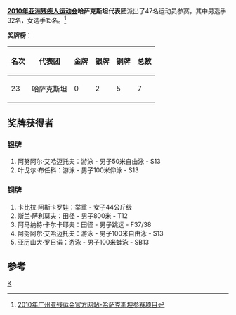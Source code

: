 '''[[2010年亚洲残疾人运动会|2010年亚洲残疾人运动会]]哈萨克斯坦代表团'''派出了47名运动员参赛，其中男选手32名，女选手15名。<ref>[http://www.gzapg2010.cn/info/CHN_CHN/ZZ/ZZE130B_@@@@@@@@@@@@@@@@@CHN_NPC=KAZ.html 2010年广州亚残运会官方网站-哈萨克斯坦参赛项目]{{dead link|date=2018年5月 |bot=InternetArchiveBot |fix-attempted=yes }}</ref>

'''奖牌榜'''：
{| class="wikitable"
|-
! 名次 !! 代表团 !! 金牌 !! 银牌 !! 铜牌 !! 总数
|-
| 23 || 哈萨克斯坦 || 0 || 2 || 5 || 7
|}	

==奖牌获得者==
===银牌===
#阿努阿尔·艾哈迈托夫：游泳 - 男子50米自由泳 - S13
#叶戈尔·布任科：游泳 - 男子100米仰泳 - S13

===铜牌===
#卡比拉·阿斯卡罗娃：举重 - 女子44公斤级
#斯兰·萨利莫夫：田径 - 男子800米 - T12
#阿马纳特·卡尔卡耶夫：田径 - 男子跳远 - F37/38
#阿努阿尔·艾哈迈托夫：游泳 - 男子100米自由泳 - S13
#亚历山大·罗日诺：游泳 - 男子100米蛙泳 - SB13

==参考==
<references />

{{2010年亚洲残疾人运动会代表团}}
[[分类:2010年亚洲残疾人运动会代表团|K]]